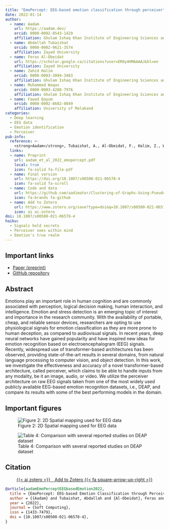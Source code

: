 ```yaml
---
title: "EmoPercept: EEG-based emotion classification through perceiver"
date: 2022-01-14
author:
  - name: Aadam
    url: https://aadam.dev/
    orcid: 0000-0002-8543-1429
    affiliation: Ghulam Ishaq Khan Institute of Engineering Sciences and Technology
  - name: Abdallah Tubaishat
    orcid: 0000-0002-9621-3574
    affiliation: Zayed University
  - name: Feras Al-Obeidat
    url: https://scholar.google.ca/citations?user=ER0y4HMAAAAJ&hl=en
    affiliation: Zayed University
  - name: Zahid Halim
    orcid: 0000-0003-3094-3483
    affiliation: Ghulam Ishaq Khan Institute of Engineering Sciences and Technology
  - name: Muhammad Waqas
    orcid: 0000-0003-4288-7976
    affiliation: Ghulam Ishaq Khan Institute of Engineering Sciences and Technology
  - name: Fawad Qayum
    orcid: 0000-0002-8682-8049
    affiliation: University of Malakand
categories:
  - Deep learning
  - EEG data
  - Emotion identification
  - Perceiver
pub-info:
  reference: >-
    <strong>Aadam</strong>, Tubaishat, A., Al-Obeidat, F., Halim, Z., Waqas, M., & Qayum, F. (2022). "EmoPercept: EEG-based emotion classification through perceiver". <em>Soft Computing</em> 26, 10563–10570 <a href="https://doi.org/10.1007/s00500-021-06578-4"><code>10.1007/s00500-021-06578-4</code></a
  links:
  - name: Preprint
    url: aadam_et_al_2022_emopercept.pdf
    local: true
    icon: fa-solid fa-file-pdf
  - name: Final version
    url: https://doi.org/10.1007/s00500-021-06578-4
    icon: fa-solid fa-scroll
  - name: Code and data
    url: https://github.com/aadimator/Clustering-of-Graphs-Using-Pseudo-Guided-Random-Walk
    icon: fa-brands fa-github
  - name: Add to Zotero
    url: https://www.zotero.org/save?type=doi&q=10.1007/s00500-021-06578-4
    icon: ai ai-zotero
doi: 10.1007/s00500-021-06578-4
haiku:
  - Signals hold secrets
  - Perceiver sees within mind
  - Emotion's true realm
---
```


## Important links

- [Paper (preprint)](aadam_et_al_2022_emopercept.pdf)
- [GitHub repository](https://github.com/aadimator/Clustering-of-Graphs-Using-Pseudo-Guided-Random-Walk)


## Abstract

Emotions play an important role in human cognition and are commonly associated with perception, logical decision making, human interaction, and intelligence. Emotion and stress detection is an emerging topic of interest and importance in the research community. With the availability of portable, cheap, and reliable sensor devices, researchers are opting to use physiological signals for emotion classification as they are more prone to human deception, as compared to audiovisual signals. In recent years, deep neural networks have gained popularity and have inspired new ideas for emotion recognition based on electroencephalogram (EEG) signals. Recently, widespread use of transformer-based architectures has been observed, providing state-of-the-art results in several domains, from natural language processing to computer vision, and object detection. In this work, we investigate the effectiveness and accuracy of a novel transformer-based architecture, called perceiver, which claims to be able to handle inputs from any modality, be it an image, audio, or video. We utilize the perceiver architecture on raw EEG signals taken from one of the most widely used publicly available EEG-based emotion recognition datasets, i.e., DEAP, and compare its results with some of the best performing models in the domain.


## Important figures


![Figure 2: 2D Spatial mapping used for EEG data](spatial_mapping.png)

![Table 4: Comparison with several reported studies on DEAP dataset](comparison.png)


## Citation

<p class="buttons" style="text-align:center;">
<a class="btn btn-danger" target="_blank" href="https://www.zotero.org/save?type=doi&q=10.1007/s00500-021-06578-4">{{< ai zotero >}}&emsp;Add to Zotero {{< fa square-arrow-up-right >}}</a>
</p>

```bibtex
@article{aadamEmoPerceptEEGbasedEmotion2022,
  title = {EmoPercept: EEG-based Emotion Classification through Perceiver},
  author = {{Aadam} and Tubaishat, Abdallah and {Al-Obeidat}, Feras and Halim, Zahid and Waqas, Muhammad and Qayum, Fawad},
  year = {2022},
  journal = {Soft Computing},
  issn = {1433-7479},
  doi = {10.1007/s00500-021-06578-4},
}

```